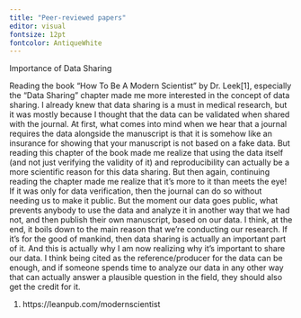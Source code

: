 ```yaml
---
title: "Peer-reviewed papers"
editor: visual
fontsize: 12pt
fontcolor: AntiqueWhite
---
```


Importance of Data Sharing

Reading the book "How To Be A Modern Scientist" by Dr. Leek[1], especially the "Data Sharing" chapter made me more interested in the concept of data sharing. I already knew that data sharing is a must in medical research, but it was mostly because I thought that the data can be validated when shared with the journal. At first, what comes into mind when we hear that a journal requires the data alongside the manuscript is that it is somehow like an insurance for showing that your manuscript is not based on a fake data. But reading this chapter of the book made me realize that using the data itself (and not just verifying the validity of it) and reproducibility can actually be a more scientific reason for this data sharing. But then again, continuing reading the chapter made me realize that it’s more to it than meets the eye! If it was only for data verification, then the journal can do so without needing us to make it public. But the moment our data goes public, what prevents anybody to use the data and analyze it in another way that we had not, and then publish their own manuscript, based on our data. I think, at the end, it boils down to the main reason that we’re conducting our research. If it’s for the good of mankind, then data sharing is actually an important part of it. And this is actually why I am now realizing why it’s important to share our data. I think being cited as the reference/producer for the data can be enough, and if someone spends time to analyze our data in any other way that can actually answer a plausible question in the field, they should also get the credit for it.

1.	https://leanpub.com/modernscientist


 
